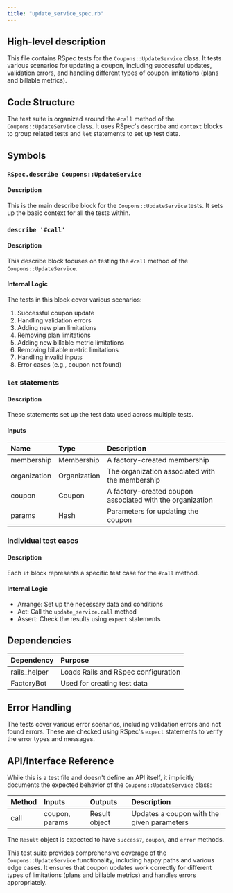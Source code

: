 ```yaml
---
title: "update_service_spec.rb"
---
```


## High-level description
This file contains RSpec tests for the `Coupons::UpdateService` class. It tests various scenarios for updating a coupon, including successful updates, validation errors, and handling different types of coupon limitations (plans and billable metrics).

## Code Structure
The test suite is organized around the `#call` method of the `Coupons::UpdateService` class. It uses RSpec's `describe` and `context` blocks to group related tests and `let` statements to set up test data.

## Symbols

### `RSpec.describe Coupons::UpdateService`
#### Description
This is the main describe block for the `Coupons::UpdateService` tests. It sets up the basic context for all the tests within.

### `describe '#call'`
#### Description
This describe block focuses on testing the `#call` method of the `Coupons::UpdateService`.

#### Internal Logic
The tests in this block cover various scenarios:
1. Successful coupon update
2. Handling validation errors
3. Adding new plan limitations
4. Removing plan limitations
5. Adding new billable metric limitations
6. Removing billable metric limitations
7. Handling invalid inputs
8. Error cases (e.g., coupon not found)

### `let` statements
#### Description
These statements set up the test data used across multiple tests.

#### Inputs
| Name | Type | Description |
|:-----|:-----|:------------|
| membership | Membership | A factory-created membership |
| organization | Organization | The organization associated with the membership |
| coupon | Coupon | A factory-created coupon associated with the organization |
| params | Hash | Parameters for updating the coupon |

### Individual test cases
#### Description
Each `it` block represents a specific test case for the `#call` method.

#### Internal Logic
- Arrange: Set up the necessary data and conditions
- Act: Call the `update_service.call` method
- Assert: Check the results using `expect` statements

## Dependencies
| Dependency | Purpose |
|:-----------|:--------|
| rails_helper | Loads Rails and RSpec configuration |
| FactoryBot | Used for creating test data |

## Error Handling
The tests cover various error scenarios, including validation errors and not found errors. These are checked using RSpec's `expect` statements to verify the error types and messages.

## API/Interface Reference
While this is a test file and doesn't define an API itself, it implicitly documents the expected behavior of the `Coupons::UpdateService` class:

| Method | Inputs | Outputs | Description |
|:-------|:-------|:--------|:------------|
| call | coupon, params | Result object | Updates a coupon with the given parameters |

The `Result` object is expected to have `success?`, `coupon`, and `error` methods.

This test suite provides comprehensive coverage of the `Coupons::UpdateService` functionality, including happy paths and various edge cases. It ensures that coupon updates work correctly for different types of limitations (plans and billable metrics) and handles errors appropriately.